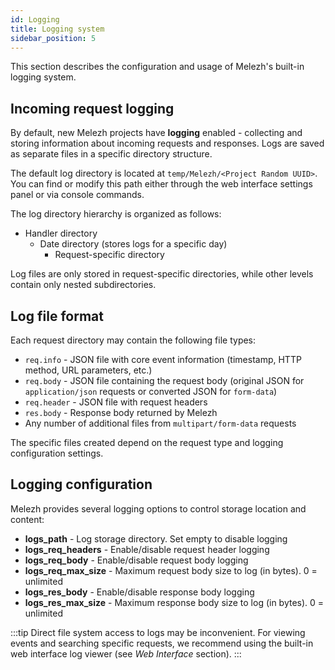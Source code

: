 ```yaml
---
id: Logging
title: Logging system
sidebar_position: 5
---
```


This section describes the configuration and usage of Melezh's built-in logging system.

## Incoming request logging

By default, new Melezh projects have **logging** enabled - collecting and storing information about incoming requests and responses. Logs are saved as separate files in a specific directory structure.

The default log directory is located at `temp/Melezh/<Project Random UUID>`. You can find or modify this path either through the web interface settings panel or via console commands.

The log directory hierarchy is organized as follows:

+ Handler directory
    + Date directory (stores logs for a specific day)
        + Request-specific directory

Log files are only stored in request-specific directories, while other levels contain only nested subdirectories.

## Log file format

Each request directory may contain the following file types:

+ `req.info` - JSON file with core event information (timestamp, HTTP method, URL parameters, etc.)
+ `req.body` - JSON file containing the request body (original JSON for `application/json` requests or converted JSON for `form-data`)
+ `req.header` - JSON file with request headers
+ `res.body` - Response body returned by Melezh
+ Any number of additional files from `multipart/form-data` requests

The specific files created depend on the request type and logging configuration settings.

## Logging configuration

Melezh provides several logging options to control storage location and content:

+ **logs_path** - Log storage directory. Set empty to disable logging
+ **logs_req_headers** - Enable/disable request header logging
+ **logs_req_body** - Enable/disable request body logging
+ **logs_req_max_size** - Maximum request body size to log (in bytes). 0 = unlimited
+ **logs_res_body** - Enable/disable response body logging
+ **logs_res_max_size** - Maximum response body size to log (in bytes). 0 = unlimited

:::tip
Direct file system access to logs may be inconvenient. For viewing events and searching specific requests, we recommend using the built-in web interface log viewer (see *Web Interface* section).
:::